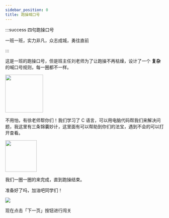 ```yaml
---
sidebar_position: 0
title: 跑操喊口号
---
```


:::success 四句跑操口号

一班一班，实力非凡，众志成城，勇往直前

:::

这是一班的跑操口号，但是班主任刘老师为了让跑操不再枯燥，设计了一个 **复杂** 的喊口号规则，每一圈都不一样。


<img src={naotou} width="120" />

不用怕，有徐老师帮你们！我们学习了 C 语言，可以用电脑代码帮我们来解决问题，我这里有三条锦囊妙计，这里面有可以帮助到你们的法宝，遇到不会的可以打开查看。


<img src={jinnang} width="100" />

我们一圈一圈的来完成，直到跑操结束。

准备好了吗，加油吧同学们！

![](./img/加油.gif)

现在点击「下一页」按钮进行闯关
